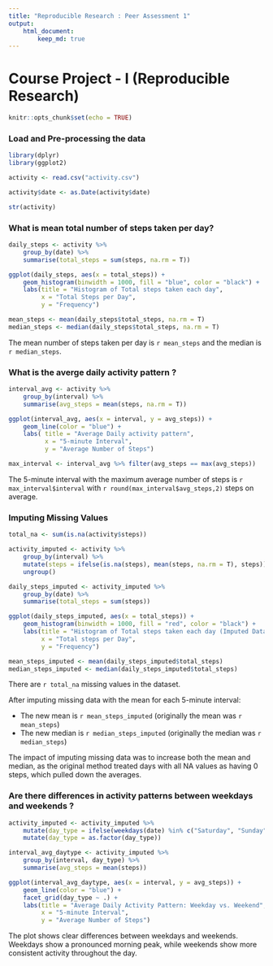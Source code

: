 ```yaml
---
title: "Reproducible Research : Peer Assessment 1"
output:
    html_document:
        keep_md: true
---
```


# Course Project - I (Reproducible Research)

```r
knitr::opts_chunk$set(echo = TRUE)
```


### Load and Pre-processing the data

```r
library(dplyr)
library(ggplot2)

activity <- read.csv("activity.csv")

activity$date <- as.Date(activity$date)

str(activity)
```


### What is mean total number of steps taken per day?

```r
daily_steps <- activity %>%
    group_by(date) %>%
    summarise(total_steps = sum(steps, na.rm = T))

ggplot(daily_steps, aes(x = total_steps)) +
    geom_histogram(binwidth = 1000, fill = "blue", color = "black") +
    labs(title = "Histogram of Total steps taken each day", 
         x = "Total Steps per Day",
         y = "Frequency")

mean_steps <- mean(daily_steps$total_steps, na.rm = T)
median_steps <- median(daily_steps$total_steps, na.rm = T)
```

The mean number of steps taken per day is `r mean_steps` and the median is `r median_steps`.


### What is the averge daily activity pattern ?

```r
interval_avg <- activity %>% 
    group_by(interval) %>%
    summarise(avg_steps = mean(steps, na.rm = T))

ggplot(interval_avg, aes(x = interval, y = avg_steps)) + 
    geom_line(color = "blue") + 
    labs( title = "Average Daily activity pattern", 
          x = "5-minute Interval",
          y = "Average Number of Steps")

max_interval <- interval_avg %>% filter(avg_steps == max(avg_steps))
```

The 5-minute interval with the maximum average number of steps is `r max_interval$interval` with `r round(max_interval$avg_steps,2)` steps on average.


### Imputing Missing Values

```r
total_na <- sum(is.na(activity$steps))

activity_imputed <- activity %>%
    group_by(interval) %>%
    mutate(steps = ifelse(is.na(steps), mean(steps, na.rm = T), steps)) %>%
    ungroup()

daily_steps_imputed <- activity_imputed %>%
    group_by(date) %>%
    summarise(total_steps = sum(steps))

ggplot(daily_steps_imputed, aes(x = total_steps)) +
    geom_histogram(binwidth = 1000, fill = "red", color = "black") +
    labs(title = "Histogram of Total steps taken each day (Imputed Data)", 
         x = "Total steps per Day",
         y = "Frequency")

mean_steps_imputed <- mean(daily_steps_imputed$total_steps)
median_steps_imputed <- median(daily_steps_imputed$total_steps)
```

There are `r total_na` missing values in the dataset.

After imputing missing data with the mean for each 5-minute interval:

- The new mean is `r mean_steps_imputed` (originally the mean was `r mean_steps`)
- The new median is `r median_steps_imputed` (originally the median was `r median_steps`)

The impact of imputing missing data was to increase both the mean and median, as the original method treated days with all NA values as having 0 steps, which pulled down the averages.


### Are there differences in activity patterns between weekdays and weekends ?

```r
activity_imputed <- activity_imputed %>%
    mutate(day_type = ifelse(weekdays(date) %in% c("Saturday", "Sunday"), "weekend", "weekday")) %>%
    mutate(day_type = as.factor(day_type))

interval_avg_daytype <- activity_imputed %>%
    group_by(interval, day_type) %>%
    summarise(avg_steps = mean(steps))

ggplot(interval_avg_daytype, aes(x = interval, y = avg_steps)) +
    geom_line(color = "blue") +
    facet_grid(day_type ~ .) +
    labs(title = "Average Daily Activity Pattern: Weekday vs. Weekend", 
         x = "5-minute Interval",
         y = "Average Number of Steps")
```

The plot shows clear differences between weekdays and weekends. Weekdays show a pronounced morning peak, while weekends show more consistent activity throughout the day.
